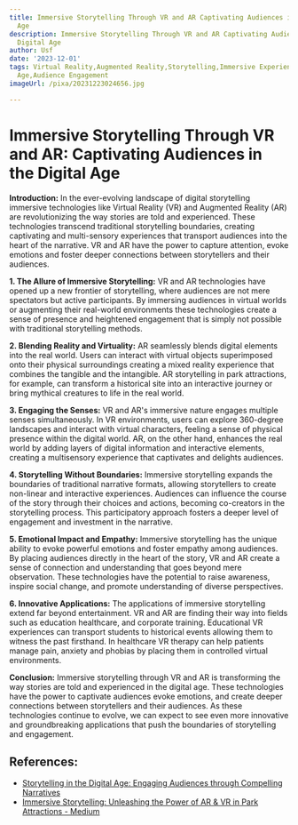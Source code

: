 ```yaml
---
title: Immersive Storytelling Through VR and AR Captivating Audiences in the Digital
  Age
description: Immersive Storytelling Through VR and AR Captivating Audiences in the
  Digital Age
author: Usf
date: '2023-12-01'
tags: Virtual Reality,Augmented Reality,Storytelling,Immersive Experiences,Digital
  Age,Audience Engagement
imageUrl: /pixa/20231223024656.jpg

---
```

#  Immersive Storytelling Through VR and AR:  Captivating Audiences  in the Digital  Age

**Introduction:**
In the ever-evolving landscape of digital  storytelling immersive  technologies like Virtual Reality (VR) and Augmented Reality (AR) are revolutionizing the  way stories are told and experienced. These technologies transcend  traditional storytelling boundaries, creating captivating and multi-sensory  experiences that transport audiences into the heart of the  narrative. VR and  AR have the power to capture attention, evoke emotions and foster deeper connections between storytellers  and  their audiences.

**1. The Allure of Immersive Storytelling:**
VR and AR technologies have opened up a new  frontier of storytelling, where audiences are not mere spectators but  active participants. By immersing audiences in virtual worlds or  augmenting their real-world environments  these technologies create a sense  of presence and heightened engagement that is simply not possible with traditional storytelling methods.

**2. Blending Reality and  Virtuality:**
AR seamlessly  blends  digital elements into the real world. Users can interact with virtual objects superimposed onto their physical surroundings creating a mixed reality experience that combines the  tangible and the intangible. AR storytelling in park attractions, for example, can transform a historical  site into  an interactive journey or bring  mythical creatures to life in  the real world.

**3. Engaging the Senses:**
VR and AR's immersive nature engages multiple senses simultaneously. In VR environments, users can explore 360-degree landscapes and interact with virtual characters, feeling a sense of physical presence within the digital world. AR, on the other hand, enhances the real world by  adding layers of digital information and interactive  elements, creating a multisensory experience that captivates and delights audiences.

**4. Storytelling Without Boundaries:**
Immersive storytelling expands the boundaries of traditional narrative formats, allowing storytellers to create non-linear and interactive experiences. Audiences can influence the course of the story through their choices and  actions, becoming co-creators in the  storytelling process. This participatory approach fosters a deeper level of  engagement and investment in the narrative.

**5. Emotional  Impact and Empathy:**
Immersive storytelling  has the unique ability to evoke powerful emotions and foster empathy among audiences. By placing audiences directly in the heart of the story, VR and AR create a sense of connection and understanding that goes beyond mere observation. These technologies have the potential to raise awareness, inspire social change, and promote understanding of diverse perspectives.

**6.  Innovative  Applications:**
The applications of immersive storytelling extend far beyond entertainment. VR and AR are finding their way into fields such as education  healthcare,  and corporate training. Educational VR experiences can transport students to historical events allowing them to witness the past firsthand. In healthcare VR therapy can help patients manage pain, anxiety and phobias by placing them  in controlled virtual environments.

**Conclusion:**
Immersive storytelling  through VR and AR is transforming the way  stories are told and  experienced in the digital age.  These technologies have the power to captivate audiences evoke emotions, and  create deeper connections between storytellers and  their audiences. As these technologies continue to  evolve,  we can expect to see  even more innovative and groundbreaking applications that push the boundaries of  storytelling and engagement.

## References:
- [Storytelling in the Digital Age: Engaging Audiences through Compelling Narratives](https://www.linkedin.com/pulse/storytelling-digital-age-engaging-audiences-through)
- [Immersive Storytelling: Unleashing the Power of AR & VR in Park Attractions - Medium](https://medium.com/@letsnurtureseo/immersive-storytelling-unleashing-the-power-of-ar-vr-in-park-attractions-8dae673accc5)
